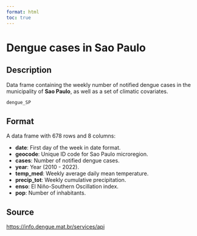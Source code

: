 ```yaml
---
format: html
toc: true
---
```


# Dengue cases in **Sao Paulo**

## Description

Data frame containing the weekly number of notified dengue cases in the municipality of **Sao Paulo**, as well as a set of climatic covariates.

```r
dengue_SP
```

## Format

A data frame with 678 rows and 8 columns:

- **date**: First day of the week in date format.
- **geocode**: Unique ID code for Sao Paulo microregion.
- **cases**: Number of notified dengue cases.
- **year**: Year (2010 - 2022).
- **temp_med**: Weekly average daily mean temperature.
- **precip_tot**: Weekly cumulative precipitation.
- **enso**: El Niño-Southern Oscillation index.
- **pop**: Number of inhabitants.

## Source

[https://info.dengue.mat.br/services/api](https://info.dengue.mat.br/services/api)
